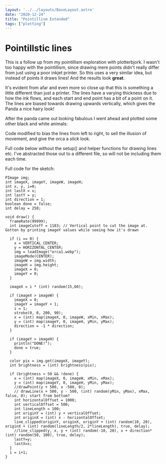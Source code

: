 ```yaml
---
layout: '../../layouts/BaseLayout.astro'
date: "2020-12-24"
title: "Pointillism Extended"
tags: ["plotting"]
---
```





# Pointillstic lines
<DummyComponent />

<ImageContainer client:only src={panda.src} />

This is a follow up from my pointillism exploration with plotterbjork. I wasn't too happy with the pointillism, since drawing mere points didn't really differ from just using a poor inkjet printer. So this uses a very similar idea, but instead of points it draws lines! And the results look **great**.

It's evident from afar and even more so close up that this is something a little different than just a printer. The lines have a varying thickness due to how the ink flows, and each start and end point has a bit of a point on it. The lines are biased towards drawing upwards vertically, which gives the Panda a nice hairy look!

<ImageContainer client:only src={panda_closeup.src} />



After the panda came out looking fabulous I went ahead and plotted some other
black and white animals:

<ImageContainer client:only src={orca.src} />

Code modified to bias the lines from left to right, to sell the illusion of movement, and give the orca a *slick* look.

Full code below without the setup() and helper functions for drawing lines etc.
I've abstracted those out to a different file, so will not be including them each time.


Full code for the sketch:

  ```
  PImage img;
  int imageX, imageY, imageW, imageH;
  int x, y, i=0;
  int lastX = x;
  int lastY = y;
  int direction = 1;
  boolean done = false;
  int delay = 250;

  void draw() {
    frameRate(99999);
    int imageCutoff = 1183; // Vertical point to cut the image at. Gotten by printing imageY values while seeing how it's drawn

    if (i == 0) {
      x = VERTICAL_CENTER;
      y = HORIZONTAL_CENTER;
      img = loadImage("orca1.webp");
      imageMode(CENTER);
      imageW = img.width;
      imageH = img.height;
      imageX = 0;
      imageY = 0;
    }

    imageX = i * (int) random(15,60);

    if (imageX > imageW) {
      imageX = 0;
      imageY = imageY + 1;
      i = 1;
      stroke(0, 0, 200, 90);
      x = (int) map(imageX, 0, imageW, xMin, xMax);
      y = (int) map(imageY, 0, imageH, yMin, yMax);
      direction = -1 * direction;
    }

    if (imageY > imageH) {
      println("DONE!");
      done = true;
    }

    color pix = img.get(imageX, imageY);
    int brightness = (int) brightness(pix);

    if (brightness < 50 && !done) {
      x = (int) map(imageX, 0, imageW, xMin, xMax);
      y = (int) map(imageY, 0, imageH, yMin, yMax);
      //drawPoint(y + 500, x -500, 0);
      // drawLine(x + 500, y - 500, (int) random(yMin, yMax), xMax, false, 0); start from bottom?
      int horizontalOffset = 1000;
      int verticalOffset = 500;
      int lineLength = 100;
      int originY = (int) y + verticalOffset;
      int originX = (int) x - horizontalOffset;
      line_clipped(originY, originX, originY + (int) random(10, 20), originX + (int) random(lineLength/2, 2*lineLength), true, delay);
      //line_clipped(y, x, y + (int) random(-10, 20), x + direction*(int) random(50, 100), true, delay);
      lastY=y;
      lastX=x;
    }
    i = i+1;
  }
  ```